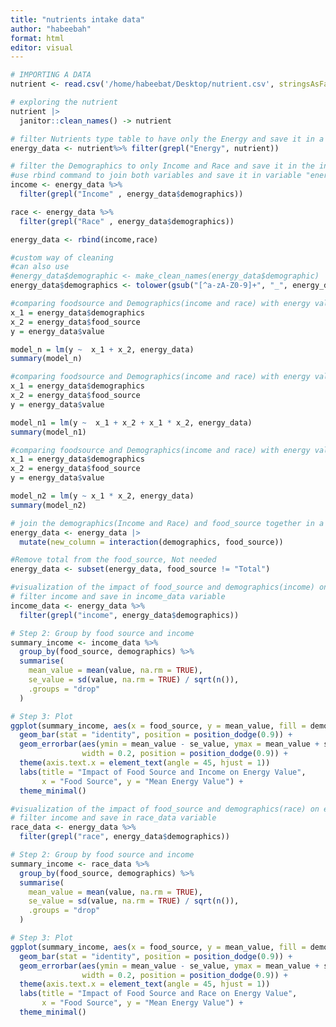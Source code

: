 ```yaml
---
title: "nutrients intake data"
author: "habeebah"
format: html
editor: visual
---
```




```r
# IMPORTING A DATA
nutrient <- read.csv('/home/habeebat/Desktop/nutrient.csv', stringsAsFactors = TRUE, header = TRUE)


```

```r
# exploring the nutrient 
nutrient |>
  janitor::clean_names() -> nutrient
```

```r
# filter Nutrients type table to have only the Energy and save it in a variable "energy_data"
energy_data <- nutrient%>% filter(grepl("Energy", nutrient))
```

```r
# filter the Demographics to only Income and Race and save it in the income and race variables
#use rbind command to join both variables and save it in variable "energy_data"
income <- energy_data %>%
  filter(grepl("Income" , energy_data$demographics))

race <- energy_data %>%
  filter(grepl("Race" , energy_data$demographics))

energy_data <- rbind(income,race)
```

```r
#custom way of cleaning
#can also use
#energy_data$demographic <- make_clean_names(energy_data$demographic)
energy_data$demographics <- tolower(gsub("[^a-zA-Z0-9]+", "_", energy_data$demographics))


```

```r
#comparing foodsource and Demographics(income and race) with energy value using linear regression
x_1 = energy_data$demographics
x_2 = energy_data$food_source
y = energy_data$value

model_n = lm(y ~  x_1 + x_2, energy_data)
summary(model_n)
```

```r
#comparing foodsource and Demographics(income and race) with energy value using linear regression
x_1 = energy_data$demographics
x_2 = energy_data$food_source
y = energy_data$value

model_n1 = lm(y ~  x_1 + x_2 + x_1 * x_2, energy_data)
summary(model_n1)
```

```r
#comparing foodsource and Demographics(income and race) with energy value using linear regression
x_1 = energy_data$demographics
x_2 = energy_data$food_source
y = energy_data$value

model_n2 = lm(y ~ x_1 * x_2, energy_data)
summary(model_n2)
```

```r
# join the demographics(Income and Race) and food_source together in a "new column" table and save it in energy_data variable
energy_data <- energy_data |> 
  mutate(new_column = interaction(demographics, food_source))

```

```r
#Remove total from the food_source, Not needed
energy_data <- subset(energy_data, food_source != "Total")

```

```r
#visualization of the impact of food_source and demographics(income) on energy value
# filter income and save in income_data variable
income_data <- energy_data %>%
  filter(grepl("income", energy_data$demographics))

# Step 2: Group by food source and income
summary_income <- income_data %>%
  group_by(food_source, demographics) %>%
  summarise(
    mean_value = mean(value, na.rm = TRUE),
    se_value = sd(value, na.rm = TRUE) / sqrt(n()),
    .groups = "drop"
  )

# Step 3: Plot
ggplot(summary_income, aes(x = food_source, y = mean_value, fill = demographics)) +
  geom_bar(stat = "identity", position = position_dodge(0.9)) +
  geom_errorbar(aes(ymin = mean_value - se_value, ymax = mean_value + se_value),
                width = 0.2, position = position_dodge(0.9)) +
  theme(axis.text.x = element_text(angle = 45, hjust = 1))
  labs(title = "Impact of Food Source and Income on Energy Value",
       x = "Food Source", y = "Mean Energy Value") +
  theme_minimal()
```

```r
#visualization of the impact of food_source and demographics(race) on energy value
# filter income and save in race_data variable
race_data <- energy_data %>%
  filter(grepl("race", energy_data$demographics))

# Step 2: Group by food source and income
summary_income <- race_data %>%
  group_by(food_source, demographics) %>%
  summarise(
    mean_value = mean(value, na.rm = TRUE),
    se_value = sd(value, na.rm = TRUE) / sqrt(n()),
    .groups = "drop"
  )

# Step 3: Plot
ggplot(summary_income, aes(x = food_source, y = mean_value, fill = demographics)) +
  geom_bar(stat = "identity", position = position_dodge(0.9)) +
  geom_errorbar(aes(ymin = mean_value - se_value, ymax = mean_value + se_value),
                width = 0.2, position = position_dodge(0.9)) +
  theme(axis.text.x = element_text(angle = 45, hjust = 1))
  labs(title = "Impact of Food Source and Race on Energy Value",
       x = "Food Source", y = "Mean Energy Value") +
  theme_minimal()
```
